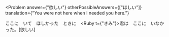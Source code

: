 
<Problem
  answer={"欲しい"}
  otherPossibleAnswers={["ほしい"]}
  translation={"You were not here when I needed you here."}
>
  ここに　いて　<Hide>ほしかった</Hide>　ときに　<Ruby t={"きみ"}>君</Ruby>は　ここに　いなかった。[欲しい]
</Problem>
